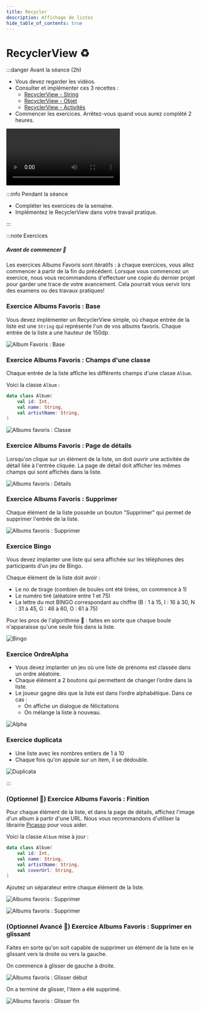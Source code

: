 ```yaml
---
title: Recycler
description: Affichage de listes
hide_table_of_contents: true
---
```


# RecyclerView ♻️

<Row>

<Column>

:::danger Avant la séance (2h)

- Vous devez regarder les vidéos.
- Consulter et implémenter ces 3 recettes : 
  - [RecyclerView - String](../02-recettes/recycler-view-01-string.mdx)
  - [RecyclerView - Objet](../02-recettes/recycler-view-02-objet.mdx)
  - [RecyclerView - Activités](../02-recettes/recycler-view-03-activite.mdx)
- Commencer les exercices. Arrêtez-vous quand vous aurez complété 2 heures.

<Video url="https://www.youtube.com/watch?v=QZXPolzcWLA" />

[Code après la vidéo](https://github.com/departement-info-cem/3N5-Prog3/tree/main/code/VideoRecyclerView)

:::

</Column>

<Column>

:::info Pendant la séance

- Compléter les exercices de la semaine. 
- Implémentez le RecyclerView dans votre travail pratique.

:::

</Column>

</Row>

:::note Exercices

##### Avant de commencer 🤔

Les exercices Albums Favoris sont itératifs : à chaque exercices, vous allez commencer à partir de la fin du précédent. Lorsque vous commencez un exercice, nous vous recommandons d'effectuer une copie du dernier projet pour garder une trace de votre avancement. Cela pourrait vous servir lors des examens ou des travaux pratiques!

### Exercice Albums Favoris : Base

<Row>

<Column size="9" >

Vous devez implémenter un RecyclerView simple, où chaque entrée de la liste est une `String` qui représente l'un de vos albums favoris. Chaque entrée de la liste a une hauteur de 150dp.

</Column>
<Column size="3" >

![Album Favoris : Base](_7.1-recycler/albums_favoris_base.png)

</Column>

</Row>

### Exercice Albums Favoris : Champs d'une classe

<Row>

<Column size="9" >

Chaque entrée de la liste affiche les différents champs d'une classe `Album`.

Voici la classe `Album` :

```kotlin
data class Album(
    val id: Int,
    val name: String,
    val artistName: String,
)
```

</Column>
<Column size="3" >

![Albums favoris : Classe](_7.1-recycler/albums_favoris_classe.png)

</Column>

</Row>

### Exercice Albums Favoris : Page de détails

<Row>

<Column size="9" >

Lorsqu'on clique sur un élément de la liste, on doit ouvrir une activitée de détail liée à l'entrée cliquée. La page de détail doit afficher les mêmes champs qui sont affichés dans la liste.

</Column>
<Column size="3" >

![Albums favoris : Détails](_7.1-recycler/albums_favoris_details.png)

</Column>
</Row>

### Exercice Albums Favoris : Supprimer

<Row>

<Column size="9" >

Chaque élément de la liste possède un bouton "Supprimer" qui permet de supprimer l'entrée de la liste.

</Column>
<Column size="3" >

![Albums favoris : Supprimer](_7.1-recycler/albums_favoris_supprimer.png)

</Column>
</Row>

### Exercice Bingo

<Row>

<Column size="9">

Vous devez implanter une liste qui sera affichée sur les téléphones des participants d'un jeu de Bingo.

Chaque élément de la liste doit avoir :

- Le no de tirage (combien de boules ont été tirées, on commence à 1)
- Le numéro tiré (aléatoire entre 1 et 75)
- La lettre du mot BINGO correspondant au chiffre (B : 1 à 15, I : 16 à 30, N : 31 à 45, G : 46 à 60, O : 61 à 75)

Pour les pros de l'algorithmie 💪 : faites en sorte que chaque boule n'apparaisse qu'une seule fois dans la liste.

</Column>

<Column size="3" >

![Bingo](_7.1-recycler/bingo.png)

</Column>

</Row>

### Exercice OrdreAlpha

<Row>

<Column size="6" >

- Vous devez implanter un jeu où une liste de prénoms est classée dans un ordre aléatoire.
- Chaque élément a 2 boutons qui permettent de changer l’ordre dans la liste.
- Le joueur gagne dès que la liste est dans l’ordre alphabétique. Dans ce cas :
  - On affiche un dialogue de félicitations
  - On mélange la liste à nouveau.

</Column>

<Column size="6">

![Alpha](_7.1-recycler/ordre_alpha.png)

</Column>

</Row>

### Exercice duplicata

<Row>

<Column size="9" >

- Une liste avec les nombres entiers de 1 à 10
- Chaque fois qu'on appuie sur un item, il se dédouble.

</Column>

<Column size="3">

![Duplicata](_7.1-recycler/duplicata.png)

</Column>

</Row>

:::

### (Optionnel 💪) Exercice Albums Favoris : Finition

<Row>

<Column size="6" >

Pour chaque élément de la liste, et dans la page de détails, affichez l'image d'un album à partir d'une URL. Nous vous recommandons d'utiliser la librairie [Picasso](https://square.github.io/picasso/) pour vous aider.

Voici la classe `Album` mise à jour :

```kotlin
data class Album(
    val id: Int,
    val name: String,
    val artistName: String,
    val coverUrl: String,
)
```

Ajoutez un séparateur entre chaque élément de la liste.

</Column>
<Column size="3" >

![Albums favoris : Supprimer](_7.1-recycler/albums_favoris_finition_item.png)

</Column>
<Column size="3" >

![Albums favoris : Supprimer](_7.1-recycler/albums_favoris_finition_details.png)

</Column>
</Row>

### (Optionnel Avancé 💪) Exercice Albums Favoris : Supprimer en glissant

<Row>

<Column size="6" >

Faites en sorte qu'on soit capable de supprimer un élément de la liste en le glissant vers la droite ou vers la gauche.

</Column>
<Column size="3" >

On commence à glisser de gauche à droite.

![Albums favoris : Glisser début](_7.1-recycler/albums_favoris_glisser_debut.png)

</Column>
<Column size="3" >

On a terminé de glisser, l'item a été supprimé.

![Albums favoris : Glisser fin](_7.1-recycler/albums_favoris_glisser_fin.png)

</Column>
</Row>
